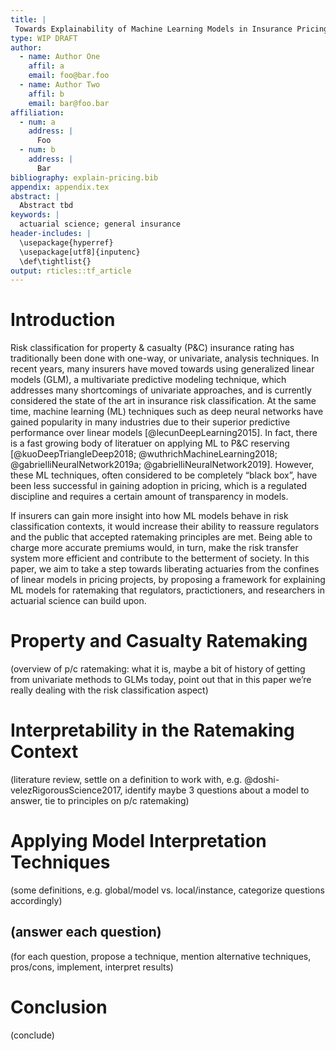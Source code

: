 ```yaml
---
title: |
 Towards Explainability of Machine Learning Models in Insurance Pricing
type: WIP DRAFT 
author:
  - name: Author One
    affil: a
    email: foo@bar.foo
  - name: Author Two
    affil: b
    email: bar@foo.bar
affiliation:
  - num: a
    address: |
      Foo
  - num: b
    address: |
      Bar
bibliography: explain-pricing.bib
appendix: appendix.tex
abstract: |
  Abstract tbd
keywords: |
  actuarial science; general insurance
header-includes: |
  \usepackage{hyperref}
  \usepackage[utf8]{inputenc}
  \def\tightlist{}
output: rticles::tf_article
---
```


# Introduction

Risk classification for property & casualty (P&C) insurance rating has traditionally been done with one-way, or univariate, analysis techniques. In recent years, many insurers have moved towards using generalized linear models (GLM), a multivariate predictive modeling technique, which addresses many shortcomings of univariate approaches, and is currently considered the state of the art in insurance risk classification. At the same time, machine learning (ML) techniques such as deep neural networks have gained popularity in many industries due to their superior predictive performance over linear models [@lecunDeepLearning2015]. In fact, there is a fast growing body of literatuer on applying ML to P&C reserving [@kuoDeepTriangleDeep2018; @wuthrichMachineLearning2018; @gabrielliNeuralNetwork2019a; @gabrielliNeuralNetwork2019]. However, these ML techniques, often considered to be completely “black box”, have been less successful in gaining adoption in pricing, which is a regulated discipline and requires a certain amount of transparency in models.

If insurers can gain more insight into how ML models behave in risk classification contexts, it would increase their ability to reassure regulators and the public that accepted ratemaking principles are met. Being able to charge more accurate premiums would, in turn, make the risk transfer system more efficient and contribute to the betterment of society. In this paper, we aim to take a step towards liberating actuaries from the confines of linear models in pricing projects, by proposing a framework for explaining ML models for ratemaking that regulators, practictioners, and researchers in actuarial science can build upon.

# Property and Casualty Ratemaking

(overview of p/c ratemaking: what it is, maybe a bit of history of getting from univariate methods to GLMs today, point out that in this paper we're really dealing with the risk classification aspect)

# Interpretability in the Ratemaking Context

(literature review, settle on a definition to work with, e.g. @doshi-velezRigorousScience2017, identify maybe 3 questions about a model to answer, tie to principles on p/c ratemaking)

# Applying Model Interpretation Techniques

(some definitions, e.g. global/model vs. local/instance, categorize questions accordingly)

## (answer each question)

(for each question, propose a technique, mention alternative techniques, pros/cons, implement, interpret results)

# Conclusion

(conclude)
